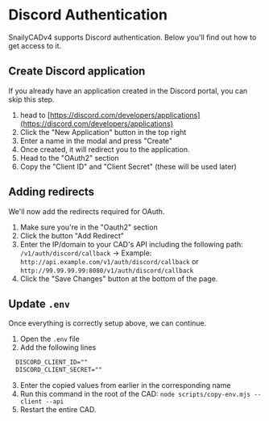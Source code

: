 # Discord Authentication

SnailyCADv4 supports Discord authentication. Below you'll find out how to get access to it.

## Create Discord application

If you already have an application created in the Discord portal, you can skip this step.

1. head to [https://discord.com/developers/applications](https://discord.com/developers/applications)
2. Click the "New Application" button in the top right
3. Enter a name in the modal and press "Create"
4. Once created, it will redirect you to the application.
5. Head to the "OAuth2" section
6. Copy the "Client ID" and "Client Secret" (these will be used later)

## Adding redirects

We'll now add the redirects required for OAuth.

1. Make sure you're in the "Oauth2" section
2. Click the button "Add Redirect"
3. Enter the IP/domain to your CAD's API including the following path: `/v1/auth/discord/callback`
   -> Example: `http://api.example.com/v1/auth/discord/callback` or `http://99.99.99.99:8080/v1/auth/discord/callback`
4. Click the "Save Changes" button at the bottom of the page.

## Update `.env`

Once everything is correctly setup above, we can continue.

1. Open the `.env` file
2. Add the following lines

```txt
  DISCORD_CLIENT_ID=""
  DISCORD_CLIENT_SECRET=""
```

3. Enter the copied values from earlier in the corresponding name
4. Run this command in the root of the CAD: `node scripts/copy-env.mjs --client --api`
5. Restart the entire CAD.